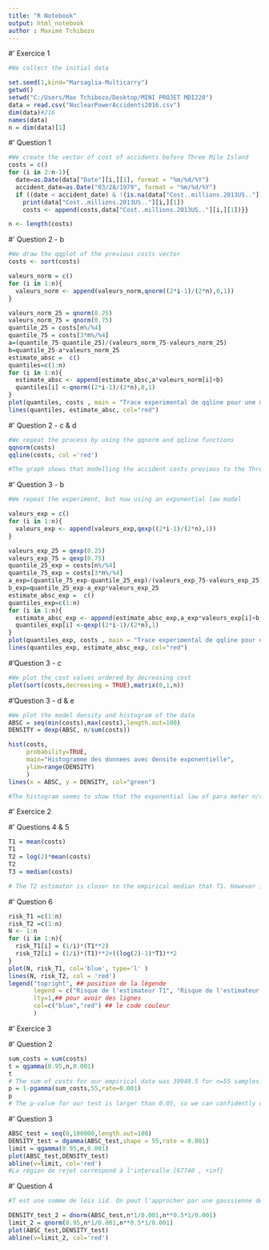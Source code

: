 ```yaml
---
title: "R Notebook"
output: html_notebook
author : Maxime Tchibozo
---
```



#' Exercice 1
```r

#We collect the initial data

set.seed(1,kind="Marsaglia-Multicarry")
getwd()
setwd("C:/Users/Max Tchibozo/Desktop/MINI PROJET MDI220")
data = read.csv("NuclearPowerAccidents2016.csv")
dim(data)#216
names(data)
n = dim(data)[1]
```


#' Question 1
```r
#We create the vector of cost of accidents before Three Mile Island
costs = c()
for (i in 2:n-1){
  date=as.Date(data["Date"][i,][1], format = "%m/%d/%Y")
  accident_date=as.Date("03/28/1979", format = "%m/%d/%Y")
  if ((date < accident_date) & !(is.na(data["Cost..millions.2013US.."][i,][1]))){
    print(data["Cost..millions.2013US.."][i,][1])
    costs <- append(costs,data["Cost..millions.2013US.."][i,][1])}}

n <- length(costs)
```

#' Question 2 - b
```r

#We draw the qqplot of the previous costs vector
costs <- sort(costs)

valeurs_norm = c()
for (i in 1:n){
  valeurs_norm <- append(valeurs_norm,qnorm((2*i-1)/(2*n),0,1))
}

valeurs_norm_25 = qnorm(0.25)
valeurs_norm_75 = qnorm(0.75)
quantile_25 = costs[n%/%4]
quantile_75 = costs[3*n%/%4]
a=(quantile_75-quantile_25)/(valeurs_norm_75-valeurs_norm_25)
b=quantile_25-a*valeurs_norm_25
estimate_absc =  c()
quantiles=c(1:n)
for (i in 1:n){
  estimate_absc <- append(estimate_absc,a*valeurs_norm[i]+b)
  quantiles[i] <-qnorm((2*i-1)/(2*n),0,1)
}
plot(quantiles, costs , main = "Trace experimental de qqline pour une modélisation de loi normale") 
lines(quantiles, estimate_absc, col="red")
```

#' Question 2 - c & d
```r
#We repeat the process by using the qqnorm and qqline functions
qqnorm(costs)
qqline(costs, col ='red')

#The graph shows that modelling the accident costs previous to the Three Mile Island Accident by a normal law based model is not accurate: If it were the case, the qqnorm would be tangent - or almost - to the qqline. This is not the case here, as shown below.

```

#' Question 3 - b
```r
#We repeat the experiment, but now using an exponential law model

valeurs_exp = c()
for (i in 1:n){
  valeurs_exp <- append(valeurs_exp,qexp((2*i-1)/(2*n),1))
}

valeurs_exp_25 = qexp(0.25)
valeurs_exp_75 = qexp(0.75)
quantile_25_exp = costs[n%/%4]
quantile_75_exp = costs[3*n%/%4]
a_exp=(quantile_75_exp-quantile_25_exp)/(valeurs_exp_75-valeurs_exp_25)
b_exp=quantile_25_exp-a_exp*valeurs_exp_25
estimate_absc_exp =  c()
quantiles_exp=c(1:n)
for (i in 1:n){
  estimate_absc_exp <- append(estimate_absc_exp,a_exp*valeurs_exp[i]+b_exp)
  quantiles_exp[i] <-qexp((2*i-1)/(2*n),1)
}
plot(quantiles_exp, costs , main = "Trace experimental de qqline pour une modélisation de loi exponentielle") 
lines(quantiles_exp, estimate_absc_exp, col="red")

```
#'Question 3 - c
```r
#We plot the cost values ordered by decreasing cost
plot(sort(costs,decreasing = TRUE),matrix(0,1,n))

```

#'Question 3 - d & e
```r
#We plot the model density and histogram of the data
ABSC = seq(min(costs),max(costs),length.out=100)  
DENSITY = dexp(ABSC, n/sum(costs)) 

hist(costs, 
     probability=TRUE,
     main="Histogramme des donnees avec densite exponentielle",
     ylim=range(DENSITY) 
     ) 
lines(x = ABSC, y = DENSITY, col="green") 

#The histogram seems to show that the exponential law of para meter n/sum(costs) fits the data much better than the normal law we studied previously
```

#' Exercice 2

#' Questions 4 & 5
```r

T1 = mean(costs)
T1
T2 = log(2)*mean(costs)
T2
T3 = median(costs)

# The T2 estimator is closer to the empirical median that T1. However it is still 5 to 6 times larger than the empirical median
```

#' Question 6
```r
risk_T1 =c(1:n)
risk_T2 =c(1:n)
N <- 1:n
for (i in 1:n){
  risk_T1[i] = (1/i)*(T1**2)
  risk_T2[i] = (1/i)*(T1)**2+((log(2)-1)*T1)**2
}
plot(N, risk_T1, col='blue', type='l' )
lines(N, risk_T2, col = 'red')
legend("topright", ## position de la légende
       legend = c("Risque de l'estimateur T1", "Risque de l'estimateur T2"), ## texte de la légende
       lty=1,## pour avoir des lignes
       col=c("blue","red") ## le code couleur
       ) 

```

#' Exercice 3

#' Question 2
```r
sum_costs = sum(costs)
t = qgamma(0.95,n,0.001)
t
# The sum of costs for our empirical data was 39948.5 for n=55 samples. We have to evaluate if the p-value is < to 0.05
p = 1-pgamma(sum_costs,55,rate=0.001)
p
# The p-value for our test is larger than 0.05, so we can confidently confirm that the average cost is lower than $1Bn
```
#' Question 3
```r
ABSC_test = seq(0,100000,length.out=100)  
DENSITY_test = dgamma(ABSC_test,shape = 55,rate = 0.001) 
limit = qgamma(0.95,n,0.001)
plot(ABSC_test,DENSITY_test)
abline(v=limit, col='red')
#La région de rejet correspond à l'intervalle [67740 , +inf]
```
#' Question 4
```r
#T est une somme de lois iid. On peut l'approcher par une gaussienne de moyenne n/lambda et de variance n/(lambda**2) grâce au théorème centrale limite

DENSITY_test_2 = dnorm(ABSC_test,n*1/0.001,n**0.5*1/0.001)
limit_2 = qnorm(0.95,n*1/0.001,n**0.5*1/0.001)
plot(ABSC_test,DENSITY_test)
abline(v=limit_2, col='red')

```









